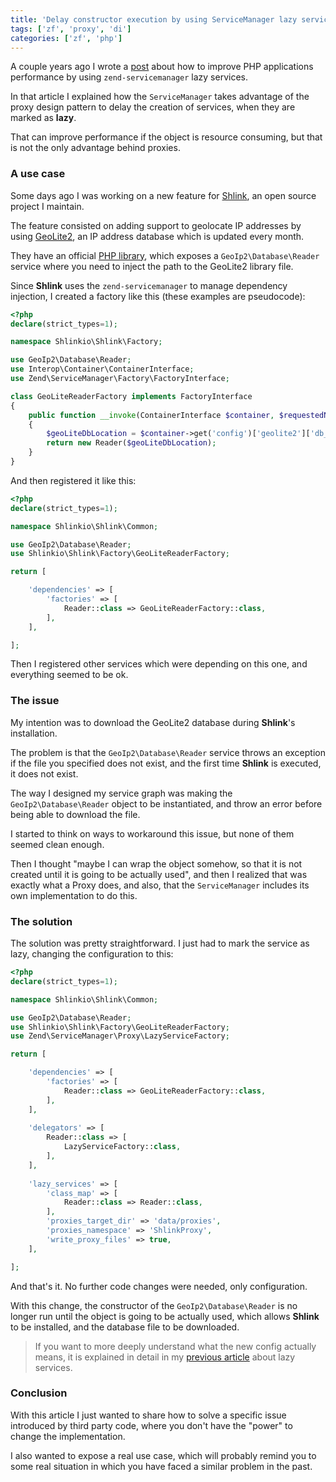 ```yaml
---
title: 'Delay constructor execution by using ServiceManager lazy services'
tags: ['zf', 'proxy', 'di']
categories: ['zf', 'php']
---
```


A couple years ago I wrote a [post](/2016/06/12/using-service-manager-3-lazy-services-to-improve-your-php-application-performance/) about how to improve PHP applications performance by using `zend-servicemanager` lazy services.

In that article I explained how the `ServiceManager` takes advantage of the proxy design pattern to delay the creation of services, when they are marked as **lazy**.

That can improve performance if the object is resource consuming, but that is not the only advantage behind proxies.

### A use case

Some days ago I was working on a new feature for [Shlink](https://shlink.io), an open source project I maintain.

The feature consisted on adding support to geolocate IP addresses by using [GeoLite2](https://dev.maxmind.com/geoip/geoip2/geolite2/), an IP address database which is updated every month.

They have an official [PHP library](https://github.com/maxmind/GeoIP2-php), which exposes a `GeoIp2\Database\Reader` service where you need to inject the path to the GeoLite2 library file.

Since **Shlink** uses the `zend-servicemanager` to manage dependency injection, I created a factory like this (these examples are pseudocode):

```php
<?php
declare(strict_types=1);

namespace Shlinkio\Shlink\Factory;

use GeoIp2\Database\Reader;
use Interop\Container\ContainerInterface;
use Zend\ServiceManager\Factory\FactoryInterface;

class GeoLiteReaderFactory implements FactoryInterface
{
    public function __invoke(ContainerInterface $container, $requestedName, array $options = null)
    {
        $geoLiteDbLocation = $container->get('config')['geolite2']['db_location'] ?? '';
        return new Reader($geoLiteDbLocation);
    }
}
```

And then registered it like this:

```php
<?php
declare(strict_types=1);

namespace Shlinkio\Shlink\Common;

use GeoIp2\Database\Reader;
use Shlinkio\Shlink\Factory\GeoLiteReaderFactory;

return [

    'dependencies' => [
        'factories' => [
            Reader::class => GeoLiteReaderFactory::class,
        ],
    ],

];
```

Then I registered other services which were depending on this one, and everything seemed to be ok.

### The issue

My intention was to download the GeoLite2 database during **Shlink**'s installation.

The problem is that the `GeoIp2\Database\Reader` service throws an exception if the file you specified does not exist, and the first time **Shlink** is executed, it does not exist.

The way I designed my service graph was making the `GeoIp2\Database\Reader` object to be instantiated, and throw an error before being able to download the file.

I started to think on ways to workaround this issue, but none of them seemed clean enough.

Then I thought "maybe I can wrap the object somehow, so that it is not created until it is going to be actually used", and then I realized that was exactly what a Proxy does, and also, that the `ServiceManager` includes its own implementation to do this.

### The solution

The solution was pretty straightforward. I just had to mark the service as lazy, changing the configuration to this:

```php
<?php
declare(strict_types=1);

namespace Shlinkio\Shlink\Common;

use GeoIp2\Database\Reader;
use Shlinkio\Shlink\Factory\GeoLiteReaderFactory;
use Zend\ServiceManager\Proxy\LazyServiceFactory;

return [

    'dependencies' => [
        'factories' => [
            Reader::class => GeoLiteReaderFactory::class,
        ],
    ],
    
    'delegators' => [
        Reader::class => [
            LazyServiceFactory::class,
        ],
    ],
    
    'lazy_services' => [
        'class_map' => [
            Reader::class => Reader::class,
        ],
        'proxies_target_dir' => 'data/proxies',
        'proxies_namespace' => 'ShlinkProxy',
        'write_proxy_files' => true,
    ],

];
```

And that's it. No further code changes were needed, only configuration.

With this change, the constructor of the `GeoIp2\Database\Reader` is no longer run until the object is going to be actually used, which allows **Shlink** to be installed, and the database file to be downloaded.

> If you want to more deeply understand what the new config actually means, it is explained in detail in my [previous article](/2016/06/12/using-service-manager-3-lazy-services-to-improve-your-php-application-performance/) about lazy services.

### Conclusion

With this article I just wanted to share how to solve a specific issue introduced by third party code, where you don't have the "power" to change the implementation.

I also wanted to expose a real use case, which will probably remind you to some real situation in which you have faced a similar problem in the past.
